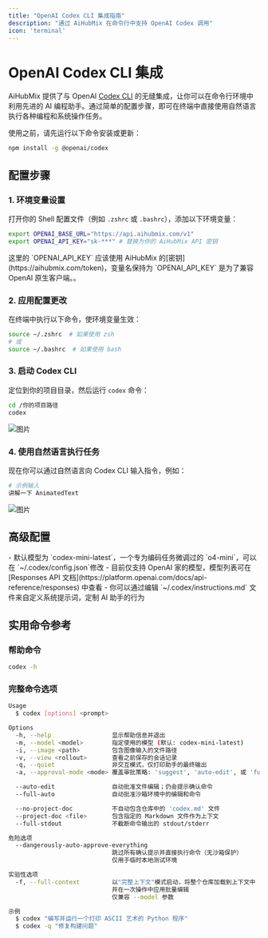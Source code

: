 ```yaml
---
title: "OpenAI Codex CLI 集成指南"
description: "通过 AiHubMix 在命令行中支持 OpenAI Codex 调用"
icon: 'terminal'
---
```


# OpenAI Codex CLI 集成

AiHubMix 提供了与 OpenAI [Codex CLI](https://github.com/openai/codex) 的无缝集成，让你可以在命令行环境中利用先进的 AI 编程助手。通过简单的配置步骤，即可在终端中直接使用自然语言执行各种编程和系统操作任务。

使用之前，请先运行以下命令安装或更新：  
```bash
npm install -g @openai/codex
```

## 配置步骤

### 1. 环境变量设置

打开你的 Shell 配置文件（例如 `.zshrc` 或 `.bashrc`），添加以下环境变量：

```bash
export OPENAI_BASE_URL="https://api.aihubmix.com/v1"
export OPENAI_API_KEY="sk-***" # 替换为你的 AiHubMix API 密钥
```

<Warning>
这里的 `OPENAI_API_KEY` 应该使用 AiHubMix 的[密钥](https://aihubmix.com/token)，变量名保持为 `OPENAI_API_KEY` 是为了兼容 OpenAI 原生客户端。。
</Warning>

### 2. 应用配置更改

在终端中执行以下命令，使环境变量生效：

```bash
source ~/.zshrc  # 如果使用 zsh
# 或
source ~/.bashrc  # 如果使用 bash
```

### 3. 启动 Codex CLI

定位到你的项目目录，然后运行 `codex` 命令：

```bash
cd /你的项目路径
codex
```
![图片](../media/CodexCli-1.png)  

### 4. 使用自然语言执行任务

现在你可以通过自然语言向 Codex CLI 输入指令，例如：

```bash
# 示例输入
讲解一下 AnimatedText
```
![图片](../media/CodexCli-2.png)  

## 高级配置

<Tip>
- 默认模型为 `codex-mini-latest`，一个专为编码任务微调过的 `o4-mini`，可以在 `~/.codex/config.json`修改
- 目前仅支持 OpenAI 家的模型，模型列表可在 [Responses API 文档](https://platform.openai.com/docs/api-reference/responses) 中查看
- 你可以通过编辑 `~/.codex/instructions.md` 文件来自定义系统提示词，定制 AI 助手的行为
</Tip>

## 实用命令参考

### 帮助命令
```bash
codex -h
```

### 完整命令选项
```bash
Usage
  $ codex [options] <prompt>

Options
  -h, --help                 显示帮助信息并退出
  -m, --model <model>        指定使用的模型 (默认: codex-mini-latest)
  -i, --image <path>         包含图像输入的文件路径
  -v, --view <rollout>       查看之前保存的会话记录
  -q, --quiet                非交互模式，仅打印助手的最终输出
  -a, --approval-mode <mode> 覆盖审批策略: 'suggest', 'auto-edit', 或 'full-auto'

  --auto-edit                自动批准文件编辑；仍会提示确认命令
  --full-auto                自动批准沙箱环境中的编辑和命令

  --no-project-doc           不自动包含仓库中的 'codex.md' 文件
  --project-doc <file>       包含指定的 Markdown 文件作为上下文
  --full-stdout              不截断命令输出的 stdout/stderr

危险选项
  --dangerously-auto-approve-everything
                             跳过所有确认提示并直接执行命令（无沙箱保护）
                             仅用于临时本地测试环境

实验性选项
  -f, --full-context         以"完整上下文"模式启动，将整个仓库加载到上下文中
                             并在一次操作中应用批量编辑
                             仅兼容 --model 参数

示例
  $ codex "编写并运行一个打印 ASCII 艺术的 Python 程序"
  $ codex -q "修复构建问题"
```
